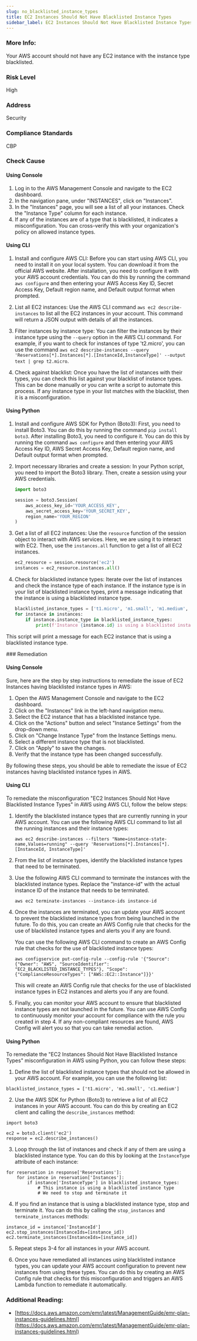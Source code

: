 ```yaml
---
slug: no_blacklisted_instance_types
title: EC2 Instances Should Not Have Blacklisted Instance Types
sidebar_label: EC2 Instances Should Not Have Blacklisted Instance Types
---
```


### More Info:

Your AWS account should not have any EC2 instance with the instance type blacklisted.

### Risk Level

High

### Address

Security

### Compliance Standards

CBP



<Tabs><Tab title='Cause'>
### Check Cause

#### Using Console

1. Log in to the AWS Management Console and navigate to the EC2 dashboard.
2. In the navigation pane, under "INSTANCES", click on "Instances".
3. In the "Instances" page, you will see a list of all your instances. Check the "Instance Type" column for each instance.
4. If any of the instances are of a type that is blacklisted, it indicates a misconfiguration. You can cross-verify this with your organization's policy on allowed instance types.

#### Using CLI

1. Install and configure AWS CLI: Before you can start using AWS CLI, you need to install it on your local system. You can download it from the official AWS website. After installation, you need to configure it with your AWS account credentials. You can do this by running the command `aws configure` and then entering your AWS Access Key ID, Secret Access Key, Default region name, and Default output format when prompted.

2. List all EC2 instances: Use the AWS CLI command `aws ec2 describe-instances` to list all the EC2 instances in your account. This command will return a JSON output with details of all the instances.

3. Filter instances by instance type: You can filter the instances by their instance type using the `--query` option in the AWS CLI command. For example, if you want to check for instances of type 't2.micro', you can use the command `aws ec2 describe-instances --query 'Reservations[*].Instances[*].[InstanceId,InstanceType]' --output text | grep t2.micro`.

4. Check against blacklist: Once you have the list of instances with their types, you can check this list against your blacklist of instance types. This can be done manually or you can write a script to automate this process. If any instance type in your list matches with the blacklist, then it is a misconfiguration.

#### Using Python

1. Install and configure AWS SDK for Python (Boto3):
   First, you need to install Boto3. You can do this by running the command `pip install boto3`. After installing Boto3, you need to configure it. You can do this by running the command `aws configure` and then entering your AWS Access Key ID, AWS Secret Access Key, Default region name, and Default output format when prompted.

2. Import necessary libraries and create a session:
   In your Python script, you need to import the Boto3 library. Then, create a session using your AWS credentials.

   ```python
   import boto3

   session = boto3.Session(
       aws_access_key_id='YOUR_ACCESS_KEY',
       aws_secret_access_key='YOUR_SECRET_KEY',
       region_name='YOUR_REGION'
   )
   ```

3. Get a list of all EC2 instances:
   Use the `resource` function of the session object to interact with AWS services. Here, we are using it to interact with EC2. Then, use the `instances.all` function to get a list of all EC2 instances.

   ```python
   ec2_resource = session.resource('ec2')
   instances = ec2_resource.instances.all()
   ```

4. Check for blacklisted instance types:
   Iterate over the list of instances and check the instance type of each instance. If the instance type is in your list of blacklisted instance types, print a message indicating that the instance is using a blacklisted instance type.

   ```python
   blacklisted_instance_types = ['t1.micro', 'm1.small', 'm1.medium', 'm1.large', 'm1.xlarge']
   for instance in instances:
       if instance.instance_type in blacklisted_instance_types:
           print(f'Instance {instance.id} is using a blacklisted instance type: {instance.instance_type}')
   ```
   
This script will print a message for each EC2 instance that is using a blacklisted instance type.

</Tab>


<Tab title='Remediation'>
### Remediation

#### Using Console

Sure, here are the step by step instructions to remediate the issue of EC2 Instances having blacklisted instance types in AWS:

1. Open the AWS Management Console and navigate to the EC2 dashboard.
2. Click on the "Instances" link in the left-hand navigation menu.
3. Select the EC2 instance that has a blacklisted instance type.
4. Click on the "Actions" button and select "Instance Settings" from the drop-down menu.
5. Click on "Change Instance Type" from the Instance Settings menu.
6. Select a different instance type that is not blacklisted.
7. Click on "Apply" to save the changes.
8. Verify that the instance type has been changed successfully.

By following these steps, you should be able to remediate the issue of EC2 instances having blacklisted instance types in AWS.

#### Using CLI

To remediate the misconfiguration "EC2 Instances Should Not Have Blacklisted Instance Types" in AWS using AWS CLI, follow the below steps:

1. Identify the blacklisted instance types that are currently running in your AWS account. You can use the following AWS CLI command to list all the running instances and their instance types:

   ```
   aws ec2 describe-instances --filters "Name=instance-state-name,Values=running" --query 'Reservations[*].Instances[*].[InstanceId, InstanceType]'
   ```

2. From the list of instance types, identify the blacklisted instance types that need to be terminated.

3. Use the following AWS CLI command to terminate the instances with the blacklisted instance types. Replace the "instance-id" with the actual instance ID of the instance that needs to be terminated.

   ```
   aws ec2 terminate-instances --instance-ids instance-id
   ```

4. Once the instances are terminated, you can update your AWS account to prevent the blacklisted instance types from being launched in the future. To do this, you can create an AWS Config rule that checks for the use of blacklisted instance types and alerts you if any are found. 

   You can use the following AWS CLI command to create an AWS Config rule that checks for the use of blacklisted instance types:

   ```
   aws configservice put-config-rule --config-rule '{"Source": {"Owner": "AWS", "SourceIdentifier": "EC2_BLACKLISTED_INSTANCE_TYPES"}, "Scope": {"ComplianceResourceTypes": ["AWS::EC2::Instance"]}}'
   ```

   This will create an AWS Config rule that checks for the use of blacklisted instance types in EC2 instances and alerts you if any are found.

5. Finally, you can monitor your AWS account to ensure that blacklisted instance types are not launched in the future. You can use AWS Config to continuously monitor your account for compliance with the rule you created in step 4. If any non-compliant resources are found, AWS Config will alert you so that you can take remedial action.

#### Using Python

To remediate the "EC2 Instances Should Not Have Blacklisted Instance Types" misconfiguration in AWS using Python, you can follow these steps:

1. Define the list of blacklisted instance types that should not be allowed in your AWS account. For example, you can use the following list:

```
blacklisted_instance_types = ['t1.micro', 'm1.small', 'c1.medium']
```

2. Use the AWS SDK for Python (Boto3) to retrieve a list of all EC2 instances in your AWS account. You can do this by creating an EC2 client and calling the `describe_instances` method:

```
import boto3

ec2 = boto3.client('ec2')
response = ec2.describe_instances()
```

3. Loop through the list of instances and check if any of them are using a blacklisted instance type. You can do this by looking at the `InstanceType` attribute of each instance:

```
for reservation in response['Reservations']:
    for instance in reservation['Instances']:
        if instance['InstanceType'] in blacklisted_instance_types:
            # This instance is using a blacklisted instance type
            # We need to stop and terminate it
```

4. If you find an instance that is using a blacklisted instance type, stop and terminate it. You can do this by calling the `stop_instances` and `terminate_instances` methods:

```
instance_id = instance['InstanceId']
ec2.stop_instances(InstanceIds=[instance_id])
ec2.terminate_instances(InstanceIds=[instance_id])
```

5. Repeat steps 3-4 for all instances in your AWS account.

6. Once you have remediated all instances using blacklisted instance types, you can update your AWS account configuration to prevent new instances from using these types. You can do this by creating an AWS Config rule that checks for this misconfiguration and triggers an AWS Lambda function to remediate it automatically.

### Additional Reading:

- [https://docs.aws.amazon.com/emr/latest/ManagementGuide/emr-plan-instances-guidelines.html](https://docs.aws.amazon.com/emr/latest/ManagementGuide/emr-plan-instances-guidelines.html) 


</Tab>
</Tabs>